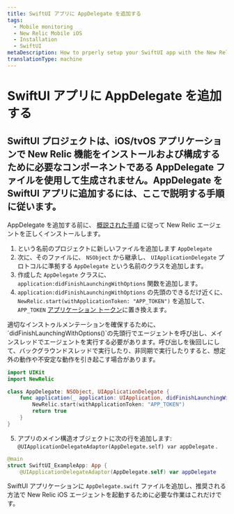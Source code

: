 ```yaml
---
title: SwiftUI アプリに AppDelegate を追加する
tags:
  - Mobile monitoring
  - New Relic Mobile iOS
  - Installation
  - SwiftUI
metaDescription: How to prperly setup your SwiftUI app with the New Relic agent.
translationType: machine
---
```


# SwiftUI アプリに AppDelegate を追加する

## SwiftUI プロジェクトは、iOS/tvOS アプリケーションで New Relic 機能をインストールおよび構成するために必要なコンポーネントである AppDelegate ファイルを使用して生成されません。AppDelegate を SwiftUI アプリに追加するには、ここで説明する手順に従います。

AppDelegate を追加する前に、 [概説された手順](/docs/mobile-monitoring/new-relic-mobile-ios/installation/spm-installation) に従って New Relic エージェントを正しくインストールします。

1. という名前のプロジェクトに新しいファイルを追加します `AppDelegate`
2. 次に、そのファイルに、 `NSObject` から継承し、 `UIApplicationDelegate` プロトコルに準拠する `AppDelegate` という名前のクラスを追加します。
3. 作成した `AppDelegate` クラスに、 `application:didFinishLaunchingWithOptions` 関数を追加します。
4. `application:didFinishLaunchingWithOptions` の先頭のできるだけ近くに、 `NewRelic.start(withApplicationToken: "APP_TOKEN")` を追加して、 `APP_TOKEN` [アプリケーション トークン](/docs/mobile-apps/viewing-your-application-token)に置き換えます。

<Callout variant="important">
  適切なインストゥルメンテーションを確保するために、`didFinishLaunchingWithOptions()`の先頭行でエージェントを呼び出し、メインスレッドでエージェントを実行する必要があります。呼び出しを後回しにして、バックグラウンドスレッドで実行したり、非同期で実行したりすると、想定外の動作や不安定な動作を引き起こす場合があります。
</Callout>

```swift
import UIKit
import NewRelic

class AppDelegate: NSObject, UIApplicationDelegate {
    func application(_ application: UIApplication, didFinishLaunchingWithOptions launchOptions: [UIApplication.LaunchOptionsKey : Any]? = nil) -> Bool {
        NewRelic.start(withApplicationToken: "APP_TOKEN")
        return true
    }
}
```

5. アプリのメイン構造オブジェクトに次の行を追加します: `@UIApplicationDelegateAdaptor(AppDelegate.self) var appDelegate` .

```swift
@main
struct SwiftUI_ExampleApp: App {
    @UIApplicationDelegateAdaptor(AppDelegate.self) var appDelegate
```

SwiftUI アプリケーションに `AppDelegate.swift` ファイルを追加し、推奨される方法で New Relic iOS エージェントを起動するために必要な作業はこれだけです。

<InstallFeedback/>